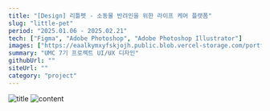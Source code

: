 ```yaml
---
title: "[Design] 리틀펫 - 소동물 반려인을 위한 라이프 케어 플랫폼"
slug: "little-pet"
period: "2025.01.06 - 2025.02.21"
tech: ["Figma", "Adobe Photoshop", "Adobe Photoshop Illustrator"]
images: ["https://eaalkymxyfskjojh.public.blob.vercel-storage.com/portfolio/little-pet/thumbnail.png"]
summary: "UMC 7기 프로젝트 UI/UX 디자인"
githubUrl: ""
siteUrl: ""
category: "project"
---
```


![title](https://eaalkymxyfskjojh.public.blob.vercel-storage.com/portfolio/little-pet/title.png)
![content](https://eaalkymxyfskjojh.public.blob.vercel-storage.com/portfolio/little-pet/content.png)
